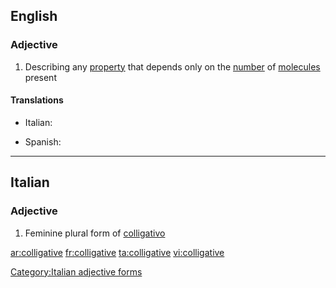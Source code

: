 ==English==

===Adjective===
{{en-adj}}

# {{context|chemistry|physics|lang=en}} Describing any [[property]] that depends only on the [[number]] of [[molecule]]s present

====Translations====
{{trans-top|property}}
* Italian: {{t|it|colligativo}}
{{trans-mid}}
* Spanish: {{t|es|coligativo}}
{{trans-bottom}}

----

==Italian==

===Adjective===
{{head|it}} {{f}}

# Feminine plural form of [[colligativo]]

[[Category:Italian adjective forms]]

[[ar:colligative]]
[[fr:colligative]]
[[ta:colligative]]
[[vi:colligative]]